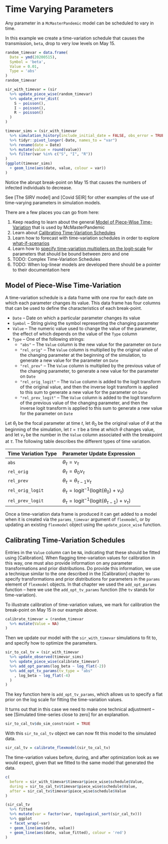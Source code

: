 # Time Varying Parameters

Any parameter in a `McMasterPandemic` model can be scheduled to vary in time.

In this example we create a time-variation schedule that causes the transmission, `beta`, drop to very low levels on May 15.
```r
random_timevar = data.frame(
  Date = ymd(20200515),
  Symbol = 'beta',
  Value = 0.01,
  Type = 'abs'
)
random_timevar
```

```r
sir_with_timevar = (sir
  %>% update_piece_wise(random_timevar)
  %>% update_error_dist(
    S ~ poisson(),
    I ~ poisson(),
    R ~ poisson()
  )
)
```


```r
timevar_sims = (sir_with_timevar
  %>% simulation_history(include_initial_date = FALSE, obs_error = TRUE)
  %>% tidyr::pivot_longer(-Date, names_to = "var")
  %>% rename(date = Date)
  %>% mutate(value = round(value))
  %>% filter(var %in% c("S", "I", "R"))
)
(ggplot(timevar_sims)
  + geom_line(aes(date, value, colour = var))
)
```

Notice the abrupt break-point on May 15 that causes the numbers of infected individuals to decrease.

See [The SIRV model] and [Covid SEIR] for other examples of the use of time-varying parameters in simulation models.

::: {.infobox .caution data-latex="{caution}"}
There are a few places you can go from here:

1. Keep reading to learn about the general [Model of Piece-Wise Time-Variation] that is used by McMasterPandemic
2. Learn about [Calibrating Time-Variation Schedules]
3. Learn how to forecast with time-variation schedules in order to explore [what-if-scenarios](#time-varying-ensemble-forecasts)
4. Learn how to [specify time-variation multipliers on the logit-scale](#negative-rate-matrix-elements) for parameters that should be bound between zero and one
5. TODO: Complex Time-Variation Schedules
6. TODO: When log-linear models are developed there should be a pointer to their documentation here
:::

## Model of Piece-Wise Time-Variation

A time-variation schedule is a data frame with one row for each date on which each parameter changes its value. This data frame has four columns that can be used to define the characteristics of each break-point.

* `Date` -- Date on which a particular parameter changes its value
* `Symbol` -- String giving the symbol representing the changing parameter
* `Value` -- The numeric value used to change the value of the parameter, the effect of which depends on the value of the `Type` column
* `Type` -- One of the following strings:
  * `"abs"` -- The `Value` column is the new value for the parameter on `Date`
  * `"rel_orig"` -- The `Value` column is multiplied by the original value of the changing parameter at the beginning of the simulation, to generate a new value for the parameter on `Date`
  * `"rel_prev"` -- The `Value` column is multiplied by the previous value of the changing parameter, to generate a new value for the parameter on `Date`
  * `"rel_orig_logit"` -- The `Value` column is added to the logit transform of the original value, and then the inverse logit transform is applied to this sum to generate a new value for the parameter on `Date`
  * `"rel_prev_logit"` -- The `Value` column is added to the logit transform of the previous value of the changing parameter, and then the inverse logit transform is applied to this sum to generate a new value for the parameter on `Date`

Let $\theta_t$ be the focal parameter at time $t$, let $\theta_0$ be the original value of $\theta$ at the beginning of the simulation, let $t = \tau$ be a time at which $\theta$ changes value, and let $\nu_\tau$ be the number in the `Value` column associated with the breakpoint at $\tau$. The following table describes the different types of time variation.

| Time Variation Type  | Parameter Update Expression  |
| :------------------- | :----------------------------|
| `abs` | $\theta_\tau = \nu_\tau$ |
| `rel_orig` | $\theta_\tau = \theta_0 \nu_\tau$ |
| `rel_prev` | $\theta_\tau = \theta_{\tau-1} \nu_\tau$ |
| `rel_orig_logit` | $\theta_\tau = \text{logit}^{-1}\left(\text{logit}(\theta_0) + \nu_\tau\right)$ |
| `rel_prev_logit` | $\theta_\tau = \text{logit}^{-1}\left(\text{logit}(\theta_{\tau-1}) + \nu_\tau\right)$ |

Once a time-variation data frame is produced it can get added to a model when it is created via the `params_timevar` argument of `flexmodel`, or by updating an existing `flexmodel` object using the `update_piece_wise` function.

## Calibrating Time-Variation Schedules

Entries in the `Value` column can be `NA`, indicating that these should be fitted using [Calibration]. When flagging time-variation values for calibration in this way, one must also provide information on any parameter transformations and prior distributions.  Do provide this information, we use a technique similar to the one described in the [Calibration] chapter to specify transformations and prior distributions for parameters in the `params` element of `flexmodel` objects. In that chapter we used the `add_opt_params` function -- here we use the `add_opt_tv_params` function (the `tv` stands for time-variation).

To illustrate calibration of time-variation values, we mark for calibration the break-point on May 15 in our example above.

```r
calibrate_timevar = (random_timevar
  %>% mutate(Value = NA)
)
```

Then we update our model with the `sir_with_timevar` simulations to fit to, and specify how to optimize the parameters.
```r
sir_to_cal_tv = (sir_with_timevar
  %>% update_observed(timevar_sims)
  %>% update_piece_wise(calibrate_timevar)
  %>% add_opt_params(log_beta ~ log_flat(-2))
  %>% add_opt_tv_params(tv_type = "abs"
    , log_beta ~ log_flat(-4)
  )
)
```

The key function here is `add_opt_tv_params`, which allows us to specify a flat prior on the log scale for fitting the time-variation values.

It turns out that in this case we need to make one technical adjustment -- see [Simulated time-series close to zero] for an explanation.

```r
sir_to_cal_tv$do_sim_constraint = TRUE
```

With this `sir_to_cal_tv` object we can now fit this model to the simulated data.

```r
sir_cal_tv = calibrate_flexmodel(sir_to_cal_tv)
```

The time-variation values before, during, and after optimization look as we would expect, given that we fitted to the same model that generated the data.
```r
c(
  before = sir_with_timevar$timevar$piece_wise$schedule$Value,
  during = sir_to_cal_tv$timevar$piece_wise$schedule$Value,
  after = sir_cal_tv$timevar$piece_wise$schedule$Value
)
```

```r
(sir_cal_tv
  %>% fitted
  %>% mutate(var = factor(var, topological_sort(sir_cal_tv)))
  %>% ggplot
  + facet_wrap(~var)
  + geom_line(aes(date, value))
  + geom_line(aes(date, value_fitted), colour = 'red')
)
```
